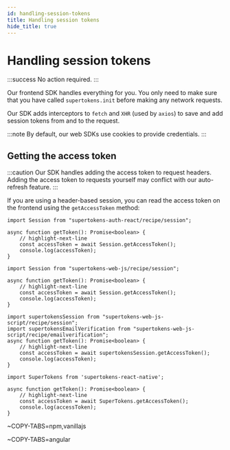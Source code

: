 ```yaml
---
id: handling-session-tokens
title: Handling session tokens
hide_title: true
---
```


<!-- COPY DOCS -->
<!-- ./thirdpartyemailpassword/pre-built-ui/handling-session-tokens.mdx -->


# Handling session tokens

<!-- COPY SECTION -->
<!-- ./thirdpartyemailpassword/pre-built-ui/handling-session-tokens.mdx -->
<!-- 1 -->

:::success
No action required.
:::

Our frontend SDK handles everything for you. You only need to make sure that you have called `supertokens.init` before making any network requests.

Our SDK adds interceptors to `fetch` and `XHR` (used by `axios`) to save and add session tokens from and to the request.

:::note
By default, our web SDKs use cookies to provide credentials.
:::

<!-- END COPY SECTION -->

## Getting the access token

<!-- COPY SECTION -->
<!-- ./thirdpartyemailpassword/pre-built-ui/handling-session-tokens.mdx -->
<!-- 2 -->

:::caution
Our SDK handles adding the access token to request headers. Adding the access token to requests yourself may conflict with our auto-refresh feature.
:::

If you are using a header-based session, you can read the access token on the frontend using the `getAccessToken` method:

<FrontendSDKTabs>
<TabItem value="reactjs">

```tsx
import Session from "supertokens-auth-react/recipe/session";

async function getToken(): Promise<boolean> {
    // highlight-next-line
    const accessToken = await Session.getAccessToken();
    console.log(accessToken);
}
```

</TabItem>

<TabItem value="vanillajs">

<NpmOrScriptTabs>
<TabItem value="npm">

```tsx
import Session from "supertokens-web-js/recipe/session";

async function getToken(): Promise<boolean> {
    // highlight-next-line
    const accessToken = await Session.getAccessToken();
    console.log(accessToken);
}
```

</TabItem>
<TabItem value="script">

```tsx
import supertokensSession from "supertokens-web-js-script/recipe/session";
import supertokensEmailVerification from "supertokens-web-js-script/recipe/emailverification";
async function getToken(): Promise<boolean> {
    // highlight-next-line
    const accessToken = await supertokensSession.getAccessToken();
    console.log(accessToken);
}
```

</TabItem>
</NpmOrScriptTabs>

</TabItem>
<TabItem value="react-native">

```tsx
import SuperTokens from 'supertokens-react-native';

async function getToken(): Promise<boolean> {
    // highlight-next-line
    const accessToken = await SuperTokens.getAccessToken();
    console.log(accessToken);
}
```

</TabItem>

<TabItem value="angular">

~COPY-TABS=npm,vanillajs

</TabItem>

<TabItem value="vue">

~COPY-TABS=angular

</TabItem>

</FrontendSDKTabs>

<!-- END COPY SECTION -->